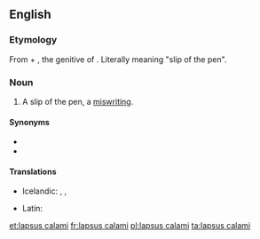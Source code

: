 ==English==

===Etymology===
From {{etyl|la|en}} {{m|la|lapsus||lapse}} + {{m|la|calami||of the [[pen]]}}, the genitive of {{m|la|calamus}}. Literally meaning "slip of the pen".

===Noun===
{{en-noun|head=[[lapsus]] [[calamus|calami]]|?}}

# {{lb|en|formal}} A slip of the pen, a [[miswriting]].

====Synonyms====
* {{l|en|lapsus plumæ}}
* {{l|en|typo}}

====Translations====
{{trans-top|slip of the pen}}
* Icelandic: {{t|is|pennaglöp|n-p}}, {{t|is|ritvilla|f}}, {{t|is|slæm ritvilla|f}}
{{trans-mid}}
* Latin: {{t|la|lapsus calami|m}}
{{trans-bottom}}

[[et:lapsus calami]]
[[fr:lapsus calami]]
[[pl:lapsus calami]]
[[ta:lapsus calami]]
